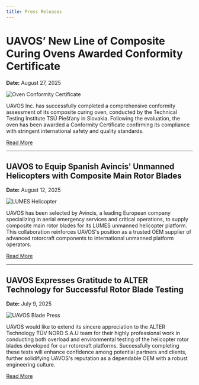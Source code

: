 ```yaml
---
title: Press Releases
---
```

# UAVOS’ New Line of Composite Curing Ovens Awarded Conformity Certificate

**Date:** August 27, 2025

![Oven Conformity Certificate](https://www.uavos.com/wp-content/uploads/2025/08/Oven-CONFORMITY-CERTIFICATE-1024x575.png)

UAVOS Inc. has successfully completed a comprehensive conformity assessment of its composite curing oven, conducted by the Technical Testing Institute TSÚ Piešťany in Slovakia. Following the evaluation, the oven has been awarded a Conformity Certificate confirming its compliance with stringent international safety and quality standards.

[Read More](https://www.uavos.com/uavos-new-line-of-composite-curing-ovens-awarded-conformity-certificate/)

---

## UAVOS to Equip Spanish Avincis' Unmanned Helicopters with Composite Main Rotor Blades

**Date:** August 12, 2025

![LUMES Helicopter](https://www.uavos.com/wp-content/uploads/2025/08/LUMES-1024x768.jpg)

UAVOS has been selected by Avincis, a leading European company specializing in aerial emergency services and critical operations, to supply composite main rotor blades for its LUMES unmanned helicopter platform. This collaboration reinforces UAVOS's position as a trusted OEM supplier of advanced rotorcraft components to international unmanned platform operators.

[Read More](https://www.uavos.com/uavos-to-equip-spanish-avincis-unmanned-helicopters-with-composite-main-rotor-blades/)

---

## UAVOS Expresses Gratitude to ALTER Technology for Successful Rotor Blade Testing

**Date:** July 9, 2025

![UAVOS Blade Press](https://www.uavos.com/wp-content/uploads/2025/07/UAVOS-blade-press-1024x576.jpg)

UAVOS would like to extend its sincere appreciation to the ALTER Technology TÜV NORD S.A.U team for their highly professional work in conducting both overload and environmental testing of the helicopter rotor blades developed for our rotorcraft platforms. Successfully completing these tests will enhance confidence among potential partners and clients, further solidifying UAVOS's reputation as a dependable OEM with a robust engineering culture.

[Read More](https://www.uavos.com/uavos-expresses-gratitude-to-alter-technology-for-successful-rotor-blade-testing/)